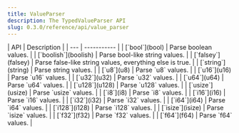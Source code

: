 ```yaml
---
title: ValueParser
description: The TypedValueParser API
slug: 0.3.0/reference/api/value_parser
---
```


<div class="api-table">
  | API | Description |
  | --- | ----------- |
  | [`bool`](bool) | Parse boolean values. |
  | [`boolish`](boolish) | Parse bool-like string values. |
  | [`falsey`](falsey) | Parse false-like string values, everything else is true. |
  | [`string`](string) | Parse string values. |
  | [`u8`](u8) | Parse `u8` values. |
  | [`u16`](u16) | Parse `u16` values. |
  | [`u32`](u32) | Parse `u32` values. |
  | [`u64`](u64) | Parse `u64` values. |
  | [`u128`](u128) | Parse `u128` values. |
  | [`usize`](usize) | Parse `usize` values. |
  | [`i8`](i8) | Parse `i8` values. |
  | [`i16`](i16) | Parse `i16` values. |
  | [`i32`](i32) | Parse `i32` values. |
  | [`i64`](i64) | Parse `i64` values. |
  | [`i128`](i128) | Parse `i128` values. |
  | [`isize`](isize) | Parse `isize` values. |
  | [`f32`](f32) | Parse `f32` values. |
  | [`f64`](f64) | Parse `f64` values. |
</div>
